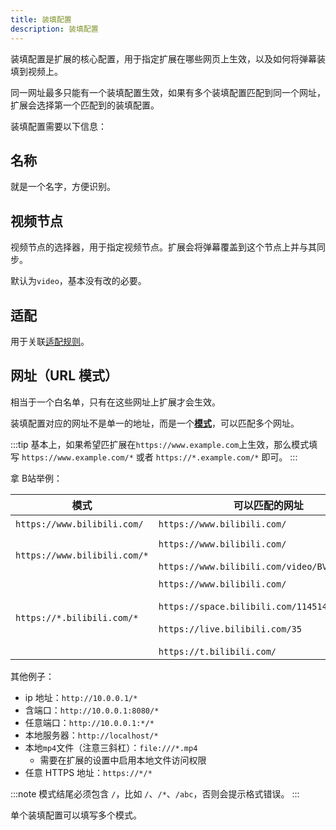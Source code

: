 ```yaml
---
title: 装填配置
description: 装填配置
---
```


装填配置是扩展的核心配置，用于指定扩展在哪些网页上生效，以及如何将弹幕装填到视频上。

同一网址最多只能有一个装填配置生效，如果有多个装填配置匹配到同一个网址，扩展会选择第一个匹配到的装填配置。

装填配置需要以下信息：

## 名称

就是一个名字，方便识别。

## 视频节点

视频节点的选择器，用于指定视频节点。扩展会将弹幕覆盖到这个节点上并与其同步。

默认为`video`，基本没有改的必要。

## 适配

用于关联[适配规则](/docs/integration-policy)。

## 网址（URL 模式）

相当于一个白名单，只有在这些网址上扩展才会生效。

装填配置对应的网址不是单一的地址，而是一个[**模式**](https://developer.mozilla.org/en-US/docs/Mozilla/Add-ons/WebExtensions/Match_patterns)，可以匹配多个网址。

:::tip
基本上，如果希望匹扩展在`https://www.example.com`上生效，那么模式填写 `https://www.example.com/*` 或者 `https://*.example.com/*` 即可。
:::

拿 B站举例：

| 模式                         | 可以匹配的网址                                                                                                                                         | 说明                                          |
| ---------------------------- | ------------------------------------------------------------------------------------------------------------------------------------------------------ | --------------------------------------------- |
| `https://www.bilibili.com/`  | `https://www.bilibili.com/`                                                                                                                            | 仅匹配 B站首页                               |
| `https://www.bilibili.com/*` | `https://www.bilibili.com/` <br></br> `https://www.bilibili.com/video/BV1FrCqYXEas`                                                                    | 匹配所有`https://www.bilibili.com/`开头的网址 |
| `https://*.bilibili.com/*`   | `https://www.bilibili.com/` <br></br> `https://space.bilibili.com/114514` <br></br> `https://live.bilibili.com/35` <br></br> `https://t.bilibili.com/` | 匹配所有 B站子域名，包括动态、空间、直播等   |

其他例子：

- ip 地址：`http://10.0.0.1/*`
- 含端口：`http://10.0.0.1:8080/*`
- 任意端口：`http://10.0.0.1:*/*`
- 本地服务器：`http://localhost/*`
- 本地`mp4`文件（注意三斜杠）：`file:///*.mp4`
  - 需要在扩展的设置中启用本地文件访问权限
- 任意 HTTPS 地址：`https://*/*`

:::note
模式结尾必须包含 `/`，比如 `/`、`/*`、`/abc`，否则会提示格式错误。
:::

单个装填配置可以填写多个模式。
